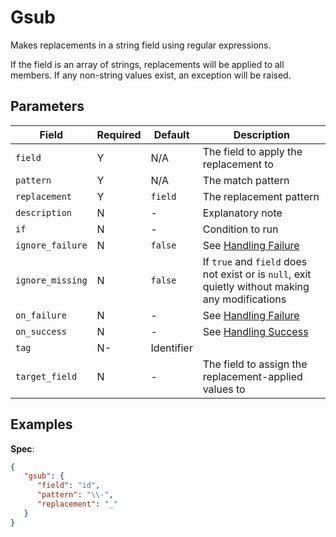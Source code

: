 
# Gsub

<Synopsis>
Makes replacements in a string field using regular expressions.
</Synopsis>

If the field is an array of strings, replacements will be applied to all members. If any non-string values exist, an exception will be raised.

## Parameters

|Field|Required|Default|Description|
|---|---|---|---|
|`field`|Y|N/A|The field to apply the replacement to|
|`pattern`|Y|N/A|The match pattern|
|`replacement`|Y|`field`|The replacement pattern|
|`description`|N|-|Explanatory note|
|`if`|N|-|Condition to run|
|`ignore_failure`|N|`false`|See [Handling Failure](../handling-failure.mdx)|
|`ignore_missing`|N|`false`|If `true` and `field` does not exist or is `null`, exit quietly without making any modifications|
|`on_failure`|N|-|See [Handling Failure](../handling-failure.mdx)|
|`on_success`|N|-|See [Handling Success](../handling-success.mdx)|
|`tag`|N-|Identifier|
|`target_field`|N|-|The field to assign the replacement-applied values to|

## Examples

**Spec**:

```json
{
   "gsub": {
      "field": "id",
      "pattern": "\\-",
      "replacement": "_"
   }
}
```
